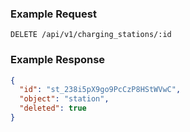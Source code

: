 ### Example Request

```
DELETE /api/v1/charging_stations/:id
```

### Example Response

```json
{
  "id": "st_238i5pX9go9PcCzP8HStWVwC",
  "object": "station",
  "deleted": true
}
```
